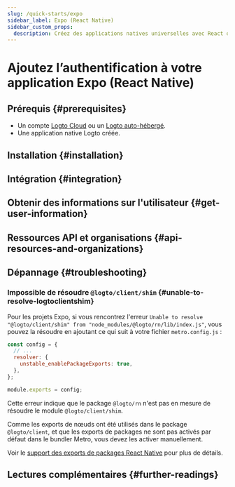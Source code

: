 ```yaml
---
slug: /quick-starts/expo
sidebar_label: Expo (React Native)
sidebar_custom_props:
  description: Créez des applications natives universelles avec React qui fonctionnent sur Android, iOS et le web.
---
```




# Ajoutez l’authentification à votre application Expo (React Native)

<GuideTip />

## Prérequis \{#prerequisites}

- Un compte [Logto Cloud](https://cloud.logto.io) ou un [Logto auto-hébergé](/introduction/set-up-logto-oss).
- Une application native Logto créée.

## Installation \{#installation}

<Installation />

## Intégration \{#integration}

<Integration />

## Obtenir des informations sur l'utilisateur \{#get-user-information}

<GetUserInformation />

## Ressources API et organisations \{#api-resources-and-organizations}

<ApiResources />

## Dépannage \{#troubleshooting}

### Impossible de résoudre `@logto/client/shim` \{#unable-to-resolve-logtoclientshim}

Pour les projets Expo, si vous rencontrez l'erreur `Unable to resolve "@logto/client/shim" from "node_modules/@logto/rn/lib/index.js"`, vous pouvez la résoudre en ajoutant ce qui suit à votre fichier `metro.config.js` :

```js title="metro.config.js"
const config = {
  // ...
  resolver: {
    unstable_enablePackageExports: true,
  },
};

module.exports = config;
```

Cette erreur indique que le package `@logto/rn` n'est pas en mesure de résoudre le module `@logto/client/shim`.

Comme les exports de nœuds ont été utilisés dans le package `@logto/client`, et que les exports de packages ne sont pas activés par défaut dans le bundler Metro, vous devez les activer manuellement.

Voir le [support des exports de packages React Native](https://reactnative.dev/blog/2023/06/21/package-exports-support#enabling-package-exports-beta) pour plus de détails.

## Lectures complémentaires \{#further-readings}

<FurtherReadings />
